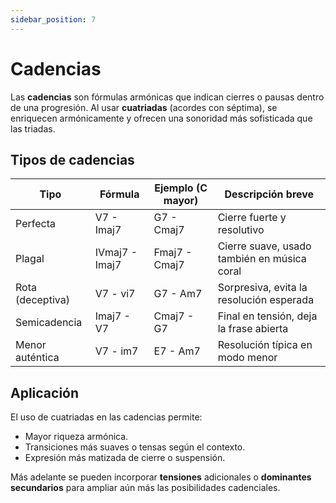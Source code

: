 ```yaml
---
sidebar_position: 7
---
```


# Cadencias

Las **cadencias** son fórmulas armónicas que indican cierres o pausas dentro de una progresión. Al usar **cuatriadas** (acordes con séptima), se enriquecen armónicamente y ofrecen una sonoridad más sofisticada que las triadas.

## Tipos de cadencias

| Tipo             | Fórmula        | Ejemplo (C mayor) | Descripción breve                           |
| ---------------- | -------------- | ----------------- | ------------------------------------------- |
| Perfecta         | V7 - Imaj7     | G7 - Cmaj7        | Cierre fuerte y resolutivo                  |
| Plagal           | IVmaj7 - Imaj7 | Fmaj7 - Cmaj7     | Cierre suave, usado también en música coral |
| Rota (deceptiva) | V7 - vi7       | G7 - Am7          | Sorpresiva, evita la resolución esperada    |
| Semicadencia     | Imaj7 - V7     | Cmaj7 - G7        | Final en tensión, deja la frase abierta     |
| Menor auténtica  | V7 - im7       | E7 - Am7          | Resolución típica en modo menor             |

## Aplicación

El uso de cuatriadas en las cadencias permite:

- Mayor riqueza armónica.
- Transiciones más suaves o tensas según el contexto.
- Expresión más matizada de cierre o suspensión.

Más adelante se pueden incorporar **tensiones** adicionales o **dominantes secundarios** para ampliar aún más las posibilidades cadenciales.
